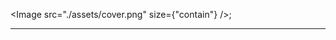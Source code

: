 
<Head>
  <title>GitGraph.js</title>
  <meta name="twitter:card" content="https://gitgraphjs.com" />
  <meta name="twitter:site" content="@nicoespeon" />
  <meta name="twitter:title" content="GitGraph.js" />
  <meta
    name="twitter:description"
    content="A JavaScript library to draw pretty git graphs."
  />
  <meta name="twitter:image" content="https://gitgraphjs.com/cover.png" />
  <meta name="og:image" content="https://gitgraphjs.com/cover.png" />
</Head>

<Image src="./assets/cover.png" size={"contain"} />;

---


# <PlaygroundGitgraphReact />
